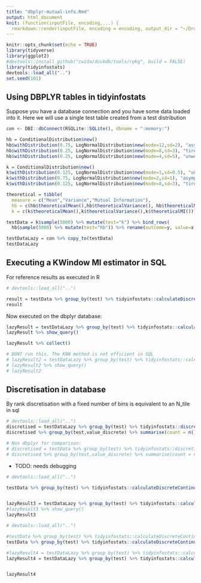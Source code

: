 ```yaml
---
title: "dbplyr-mutual-info.Rmd"
output: html_document
knit: (function(inputFile, encoding,...) {
  rmarkdown::render(inputFile, encoding = encoding, output_dir = "~/Dropbox/featureSelection/tidyinfostats") })
---
```


```r
knitr::opts_chunk$set(echo = TRUE)
library(tidyverse)
library(ggplot2)
#devtools::install_github("cwida/duckdb/tools/rpkg", build = FALSE)
library(tidyinfostats)
devtools::load_all("..")
set.seed(101)
```

## Using DBPLYR tables in tidyinfostats

Suppose you have a database connection and you have some data loaded into it. Here we will use a single test table created from a test distribution

```r
con <- DBI::dbConnect(RSQLite::SQLite(), dbname = ":memory:")

hb = ConditionalDistribution$new()
hb$withDistribution(0.75, LogNormalDistribution$new(mode=12,sd=2), "asymptomatic")
hb$withDistribution(0.25, LogNormalDistribution$new(mode=8,sd=3), "tired")
hb$withDistribution(0.25, LogNormalDistribution$new(mode=4,sd=5), "unwell")

k = ConditionalDistribution$new()
k$withDistribution(0.125, LogNormalDistribution$new(mode=1,sd=0.5), "unwell")
k$withDistribution(0.75, LogNormalDistribution$new(mode=2,sd=1), "asymptomatic")
k$withDistribution(0.125, LogNormalDistribution$new(mode=8,sd=3), "tired")

theoretical = tibble(
  measure = c("Mean","Variance","Mutual Information"),
  hb = c(hb$theoreticalMean(),hb$theoreticalVariance(), hb$theoreticalMI()),
  k = c(k$theoreticalMean(),k$theoreticalVariance(),k$theoreticalMI()))

testData = k$sample(5000) %>% mutate(test="k") %>% bind_rows(
  hb$sample(5000) %>% mutate(test="hb")) %>% rename(outcome=y, value=x)

testDataLazy = con %>% copy_to(testData)
testDataLazy
```

## Executing a KWindow MI estimator in SQL

For reference results as executed in R
```r
# devtools::load_all("..")

result = testData %>% group_by(test) %>% tidyinfostats::calculateDiscreteContinuousMI(outcome, value, method = "KWindow")
result
```

Now executed on the dbplyr database:
```r
lazyResult = testDataLazy %>% group_by(test) %>% tidyinfostats::calculateDiscreteContinuousMI(outcome, value, method = "KWindow")
lazyResult %>% show_query()

lazyResult %>% collect()

# DONT run this. The KNN method is not efficient in SQL
# lazyResult2 = testDataLazy %>% group_by(test) %>% tidyinfostats::calculateDiscreteContinuousMI(outcome, value, method = "KNN", useKWindow=FALSE)
# lazyResult2 %>% show_query()
# lazyResult2
```

## Discretisation in database

By rank discretisation with a fixed number of bins is equivalent to an N_tile in sql

```r
# devtools::load_all("..")
discretised = testDataLazy %>% group_by(test) %>% tidyinfostats::discretise_ByRank(value, value_discrete, bins=3) %>% collect()
discretised %>% group_by(test,value_discrete) %>% summarise(count = n())

# Non dbplyr for comparison:
# discretised = testData %>% group_by(test) %>% tidyinfostats::discretise_ByRank(value, value_discrete, bins=3)
# discretised %>% group_by(test,value_discrete) %>% summarise(count = n())
```
* TODO: needs debugging

```r
# devtools::load_all("..")

testData %>% group_by(test) %>% tidyinfostats::calculateDiscreteContinuousMI(outcome, value, method = "DiscretiseByRank", bins=100)


lazyResult3 = testDataLazy %>% group_by(test) %>% tidyinfostats::calculateDiscreteContinuousMI(outcome, value, method = "DiscretiseByRank", bins=100)
#lazyResult3 %>% show_query()
lazyResult3
```

```r
# devtools::load_all("..")

#testData %>% group_by(test) %>% tidyinfostats::calculateDiscreteContinuousMI(outcome, value, method = "DiscretiseByValue", discreteMethod = "MontgomerySmith")
testData %>% group_by(test) %>% tidyinfostats::calculateDiscreteContinuousMI(outcome, value, method = "DiscretiseByValue", discreteMethod = "Grassberger")

#lazyResult4 = testDataLazy %>% group_by(test) %>% tidyinfostats::calculateDiscreteContinuousMI(outcome, value, method = "DiscretiseByValue", discreteMethod = "MontgomerySmith")
lazyResult4 = testDataLazy %>% group_by(test) %>% tidyinfostats::calculateDiscreteContinuousMI(outcome, value, method = "DiscretiseByValue", discreteMethod = "Grassberger")


lazyResult4
```
